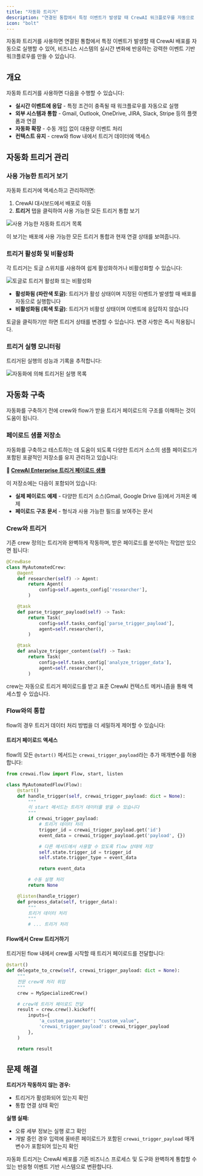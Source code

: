 ```yaml
---
title: "자동화 트리거"
description: "연결된 통합에서 특정 이벤트가 발생할 때 CrewAI 워크플로우를 자동으로 실행합니다"
icon: "bolt"
---
```


자동화 트리거를 사용하면 연결된 통합에서 특정 이벤트가 발생할 때 CrewAI 배포를 자동으로 실행할 수 있어, 비즈니스 시스템의 실시간 변화에 반응하는 강력한 이벤트 기반 워크플로우를 만들 수 있습니다.

## 개요

자동화 트리거를 사용하면 다음을 수행할 수 있습니다:

- **실시간 이벤트에 응답** - 특정 조건이 충족될 때 워크플로우를 자동으로 실행
- **외부 시스템과 통합** - Gmail, Outlook, OneDrive, JIRA, Slack, Stripe 등의 플랫폼과 연결
- **자동화 확장** - 수동 개입 없이 대용량 이벤트 처리
- **컨텍스트 유지** - crew와 flow 내에서 트리거 데이터에 액세스

## 자동화 트리거 관리

### 사용 가능한 트리거 보기

자동화 트리거에 액세스하고 관리하려면:

1. CrewAI 대시보드에서 배포로 이동
2. **트리거** 탭을 클릭하여 사용 가능한 모든 트리거 통합 보기

<Frame>
  <img src="/images/enterprise/list-available-triggers.png" alt="사용 가능한 자동화 트리거 목록" />
</Frame>

이 보기는 배포에 사용 가능한 모든 트리거 통합과 현재 연결 상태를 보여줍니다.

### 트리거 활성화 및 비활성화

각 트리거는 토글 스위치를 사용하여 쉽게 활성화하거나 비활성화할 수 있습니다:

<Frame>
  <img src="/images/enterprise/trigger-selected.png" alt="토글로 트리거 활성화 또는 비활성화" />
</Frame>

- **활성화됨 (파란색 토글)**: 트리거가 활성 상태이며 지정된 이벤트가 발생할 때 배포를 자동으로 실행합니다
- **비활성화됨 (회색 토글)**: 트리거가 비활성 상태이며 이벤트에 응답하지 않습니다

토글을 클릭하기만 하면 트리거 상태를 변경할 수 있습니다. 변경 사항은 즉시 적용됩니다.

### 트리거 실행 모니터링

트리거된 실행의 성능과 기록을 추적합니다:

<Frame>
  <img src="/images/enterprise/list-executions.png" alt="자동화에 의해 트리거된 실행 목록" />
</Frame>

## 자동화 구축

자동화를 구축하기 전에 crew와 flow가 받을 트리거 페이로드의 구조를 이해하는 것이 도움이 됩니다.

### 페이로드 샘플 저장소

자동화를 구축하고 테스트하는 데 도움이 되도록 다양한 트리거 소스의 샘플 페이로드가 포함된 포괄적인 저장소를 유지 관리하고 있습니다:

**🔗 [CrewAI Enterprise 트리거 페이로드 샘플](https://github.com/crewAIInc/crewai-enterprise-trigger-payload-samples)**

이 저장소에는 다음이 포함되어 있습니다:

- **실제 페이로드 예제** - 다양한 트리거 소스(Gmail, Google Drive 등)에서 가져온 예제
- **페이로드 구조 문서** - 형식과 사용 가능한 필드를 보여주는 문서

### Crew와 트리거

기존 crew 정의는 트리거와 완벽하게 작동하며, 받은 페이로드를 분석하는 작업만 있으면 됩니다:

```python
@CrewBase
class MyAutomatedCrew:
    @agent
    def researcher(self) -> Agent:
        return Agent(
            config=self.agents_config['researcher'],
        )

    @task
    def parse_trigger_payload(self) -> Task:
        return Task(
            config=self.tasks_config['parse_trigger_payload'],
            agent=self.researcher(),
        )

    @task
    def analyze_trigger_content(self) -> Task:
        return Task(
            config=self.tasks_config['analyze_trigger_data'],
            agent=self.researcher(),
        )
```

crew는 자동으로 트리거 페이로드를 받고 표준 CrewAI 컨텍스트 메커니즘을 통해 액세스할 수 있습니다.

### Flow와의 통합

flow의 경우 트리거 데이터 처리 방법을 더 세밀하게 제어할 수 있습니다:

#### 트리거 페이로드 액세스

flow의 모든 `@start()` 메서드는 `crewai_trigger_payload`라는 추가 매개변수를 허용합니다:

```python
from crewai.flow import Flow, start, listen

class MyAutomatedFlow(Flow):
    @start()
    def handle_trigger(self, crewai_trigger_payload: dict = None):
        """
        이 start 메서드는 트리거 데이터를 받을 수 있습니다
        """
        if crewai_trigger_payload:
            # 트리거 데이터 처리
            trigger_id = crewai_trigger_payload.get('id')
            event_data = crewai_trigger_payload.get('payload', {})

            # 다른 메서드에서 사용할 수 있도록 flow 상태에 저장
            self.state.trigger_id = trigger_id
            self.state.trigger_type = event_data

            return event_data

        # 수동 실행 처리
        return None

    @listen(handle_trigger)
    def process_data(self, trigger_data):
        """
        트리거 데이터 처리
        """
        # ... 트리거 처리
```

#### Flow에서 Crew 트리거하기

트리거된 flow 내에서 crew를 시작할 때 트리거 페이로드를 전달합니다:

```python
@start()
def delegate_to_crew(self, crewai_trigger_payload: dict = None):
    """
    전문 crew에 처리 위임
    """
    crew = MySpecializedCrew()

    # crew에 트리거 페이로드 전달
    result = crew.crew().kickoff(
        inputs={
            'a_custom_parameter': "custom_value",
            'crewai_trigger_payload': crewai_trigger_payload
        },
    )

    return result
```

## 문제 해결

**트리거가 작동하지 않는 경우:**
- 트리거가 활성화되어 있는지 확인
- 통합 연결 상태 확인

**실행 실패:**
- 오류 세부 정보는 실행 로그 확인
- 개발 중인 경우 입력에 올바른 페이로드가 포함된 `crewai_trigger_payload` 매개변수가 포함되어 있는지 확인

자동화 트리거는 CrewAI 배포를 기존 비즈니스 프로세스 및 도구와 완벽하게 통합할 수 있는 반응형 이벤트 기반 시스템으로 변환합니다.
